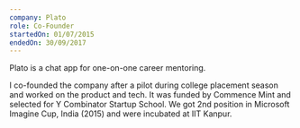 ```yaml
---
company: Plato
role: Co-Founder
startedOn: 01/07/2015
endedOn: 30/09/2017
---
```


Plato is a chat app for one-on-one career mentoring.

I co-founded the company after a pilot during college placement season and worked on the product and tech. It was
funded by Commence Mint and selected for Y Combinator Startup School. We got 2nd position in Microsoft Imagine Cup,
India (2015) and were incubated at IIT Kanpur.

